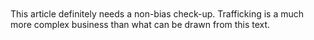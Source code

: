 <article id="29052798" title=Talk:Human trafficking in Spain>
	<talkpage id="29052798" title="Talk:Human trafficking in Spain">
{{WikiProject Spain|class=|importance=}}

This article definitely needs a non-bias check-up. Trafficking is a much more complex business than what can be drawn from this text.
	</talkpage>
</article>